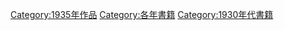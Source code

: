 {{Commonscat|1935 books}}

[[Category:1935年作品|Category:1935年作品]]
[[Category:各年書籍|Category:各年書籍]]
[[Category:1930年代書籍|Category:1930年代書籍]]